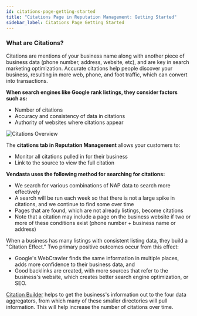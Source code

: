 ```yaml
---
id: citations-page-getting-started
title: "Citations Page in Reputation Management: Getting Started"
sidebar_label: Citations Page Getting Started
---
```


### **What are Citations?**

Citations are mentions of your business name along with another piece of business data (phone number, address, website, etc), and are key in search marketing optimization. Accurate citations help people discover your business, resulting in more web, phone, and foot traffic, which can convert into transactions.

**When search engines like Google rank listings, they consider factors such as:**

- Number of citations
- Accuracy and consistency of data in citations
- Authority of websites where citations appear

![Citations Overview](/img/reputation-management/listings/citations-overview.png)

The **citations tab in Reputation Management** allows your customers to:
- Monitor all citations pulled in for their business
- Link to the source to view the full citation

**Vendasta uses the following method for searching for citations:**

- We search for various combinations of NAP data to search more effectively
- A search will be run each week so that there is not a large spike in citations, and we continue to find some over time
- Pages that are found, which are not already listings, become citations
- Note that a citation may include a page on the business website if two or more of these conditions exist (phone number + business name or address)

When a business has many listings with consistent listing data, they build a "Citation Effect." Two primary positive outcomes occur from this effect:

- Google's WebCrawler finds the same information in multiple places, adds more confidence to their business data, and
- Good backlinks are created, with more sources that refer to the business's website, which creates better search engine optimization, or SEO.

[Citation Builder](/vendasta-products/vendasta-products-reputation-management/vendasta-products-reputation-management-listings/citation-builder) helps to get the business's information out to the four data aggregators, from which many of these smaller directories will pull information. This will help increase the number of citations over time.